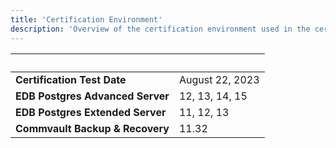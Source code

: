 ```yaml
---
title: 'Certification Environment'
description: 'Overview of the certification environment used in the certification of Commvault Backup & Recovery'
---
```


|  &nbsp;    | &nbsp; |
| ----------- | ----------- |
| **Certification Test Date**      | August 22, 2023      |
| **EDB Postgres Advanced Server**      | 12, 13, 14, 15       |
| **EDB Postgres Extended Server**      | 11, 12, 13       |
| **Commvault Backup & Recovery**  |  11.32     |
